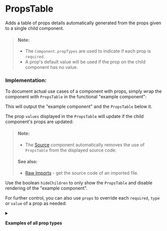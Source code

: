
<Meta of={PropsTableStories} />

# PropsTable

Adds a table of props details automatically generated from the props given to a single child component.

<Story of={PropsTableStories.Props} />

> #### Note:
>
> - The `Component.propTypes` are used to indicate if each prop is `required`.
> - A prop's default value will be used if the prop on the child component has no value.

### Implementation:

To document actual use cases of a component with props, simply wrap the component with `PropsTable` in the functional "example component":

<Story of={PropsTableStories.AutomaticPropsSource} />

This will output the "example component" and the `PropsTable` below it.

The prop `values` displayed in the `PropsTable` will update if the child component's props are updated:

<Story of={PropsTableStories.AutomaticProps} />

> #### Note:
>
> - The [Source](/docs/components-source--docs) component automatically removes the use of `PropsTable` from the displayed source code:
>
> <Story of={PropsTableStories.RawImport} />
>
> <Story of={PropsTableStories.RawImportDisplayedSource} />
>
> #### See also:
>
> - [Raw Imports](/docs/configuration-webpack--docs#raw-imports) - get the source code of an imported file.

Use the boolean `hideChildren` to only show the `PropsTable` and disable rendering of the "example component".

For further control, you can also use `props` to override each `required`, `type` or `value` of a prop as needed:

<Story of={PropsTableStories.ManualTypeWithRequiredSource} />

<Story of={PropsTableStories.ManualTypeWithRequired} />

<details>
  <summary>
    <p>
      <strong>Examples of all prop types</strong>
    </p>
  </summary>

Below is a complete list of example props showing how the `PropsTable` will display them:

  <Story of={PropsTableStories.AllPropTypes} />
</details>
